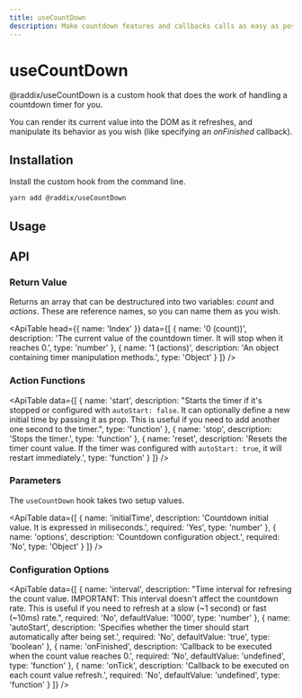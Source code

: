 ```yaml
---
title: useCountDown
description: Make countdown features and callbacks calls as easy as possible.
---
```


# useCountDown

@raddix/useCountDown is a custom hook that does the work of handling a countdown timer for you.

You can render its current value into the DOM as it refreshes, and manipulate its behavior as you wish (like specifying an _onFinished_ callback).

## Installation

Install the custom hook from the command line.

```bash
yarn add @raddix/useCountDown
```

## Usage

<CodeBlock folder='use-count-down' file='example1.tsx' />

## API

### Return Value

Returns an array that can be destructured into two variables: _count_ and _actions_. These are reference names, so you can name them as you wish.

<ApiTable
  head={{
    name: 'Index'
  }}
  data={[
    {
      name: '0 (count))',
      description:
        'The current value of the countdown timer. It will stop when it reaches 0.',
      type: 'number'
    },
    {
      name: '1 (actions)',
      description: 'An object containing timer manipulation methods.',
      type: 'Object'
    }
  ]}
/>

### Action Functions

<ApiTable
  data={[
    {
      name: 'start',
      description:
        "Starts the timer if it's stopped or configured with `autoStart: false`. It can optionally define a new initial time by passing it as prop. This is useful if you need to add another one second to the timer.",
      type: 'function'
    },
    {
      name: 'stop',
      description: 'Stops the timer.',
      type: 'function'
    },
    {
      name: 'reset',
      description:
        'Resets the timer count value. If the timer was configured with `autoStart: true`, it will restart immediately.',
      type: 'function'
    }
  ]}
/>

### Parameters

The `useCountDown` hook takes two setup values.

<ApiTable
  data={[
    {
      name: 'initialTime',
      description: 'Countdown initial value. It is expressed in miliseconds.',
      required: 'Yes',
      type: 'number'
    },
    {
      name: 'options',
      description: 'Countdown configuration object.',
      required: 'No',
      type: 'Object'
    }
  ]}
/>

### Configuration Options

<ApiTable
  data={[
    {
      name: 'interval',
      description:
        "Time interval for refresing the count value. IMPORTANT: This interval doesn't affect the countdown rate. This is useful if you need to refresh at a slow (~1 second) or fast (~10ms) rate.",
      required: 'No',
      defaultValue: '1000',
      type: 'number'
    },
    {
      name: 'autoStart',
      description:
        'Specifies whether the timer should start automatically after being set.',
      required: 'No',
      defaultValue: 'true',
      type: 'boolean'
    },
    {
      name: 'onFinished',
      description: 'Callback to be executed when the count value reaches 0.',
      required: 'No',
      defaultValue: 'undefined',
      type: 'function'
    },
    {
      name: 'onTick',
      description: 'Callback to be executed on each count value refresh.',
      required: 'No',
      defaultValue: 'undefined',
      type: 'function'
    }
  ]}
/>
